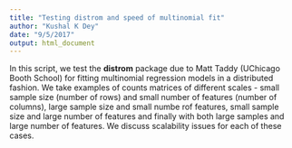 ```yaml
---
title: "Testing distrom and speed of multinomial fit"
author: "Kushal K Dey"
date: "9/5/2017"
output: html_document
---
```


In this script, we test the **distrom** package due to Matt Taddy (UChicago Booth School) for fitting multinomial regression models in a distributed fashion. We take examples of counts matrices of different scales - small sample size (number of rows) and small number of features (number of columns), large sample size and small numbe rof features, small sample size and large number of features and finally with both large samples and large number of features. We discuss scalability issues for each of these cases. 

